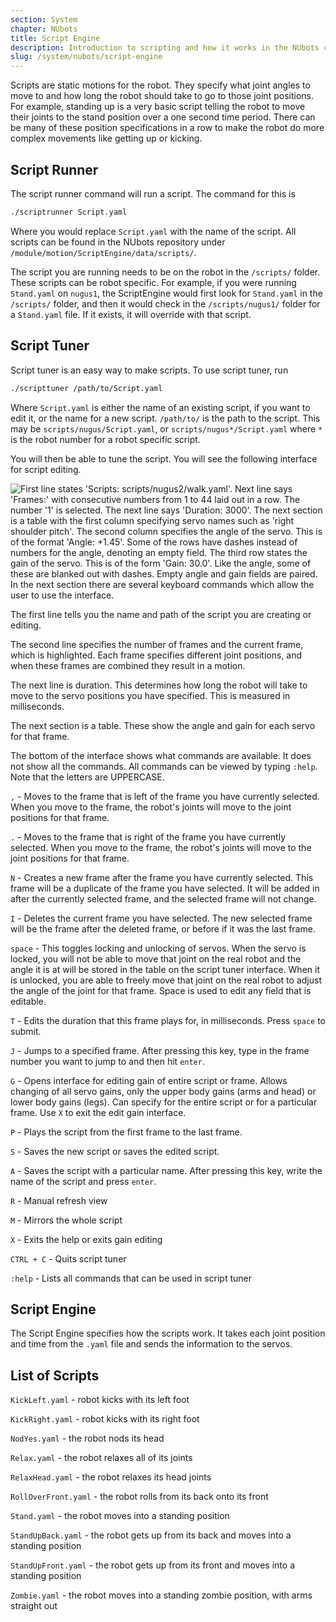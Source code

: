 ```yaml
---
section: System
chapter: NUbots
title: Script Engine
description: Introduction to scripting and how it works in the NUbots codebase.
slug: /system/nubots/script-engine
---
```


Scripts are static motions for the robot. They specify what joint angles to move to and how long the robot should take to go to those joint positions. For example, standing up is a very basic script telling the robot to move their joints to the stand position over a one second time period. There can be many of these position specifications in a row to make the robot do more complex movements like getting up or kicking.

## Script Runner

The script runner command will run a script. The command for this is

```bash
./scriptrunner Script.yaml
```

Where you would replace `Script.yaml` with the name of the script. All scripts can be found in the NUbots repository under `/module/motion/ScriptEngine/data/scripts/`.

The script you are running needs to be on the robot in the `/scripts/` folder. These scripts can be robot specific. For example, if you were running `Stand.yaml` on `nugus1`, the ScriptEngine would first look for `Stand.yaml` in the `/scripts/` folder, and then it would check in the `/scripts/nugus1/` folder for a `Stand.yaml` file. If it exists, it will override with that script.

## Script Tuner

Script tuner is an easy way to make scripts. To use script tuner, run

```bash
./scripttuner /path/to/Script.yaml
```

Where `Script.yaml` is either the name of an existing script, if you want to edit it, or the name for a new script. `/path/to/` is the path to the script. This may be `scripts/nugus/Script.yaml`, or `scripts/nugus*/Script.yaml` where `*` is the robot number for a robot specific script.

You will then be able to tune the script. You will see the following interface for script editing.

![First line states 'Scripts: scripts/nugus2/walk.yaml'. Next line says 'Frames:' with consecutive numbers from 1 to 44 laid out in a row. The number '1' is selected. The next line says 'Duration: 3000'. The next section is a table with the first column specifying servo names such as 'right shoulder pitch'. The second column specifies the angle of the servo. This is of the format 'Angle: +1.45'. Some of the rows have dashes instead of numbers for the angle, denoting an empty field. The third row states the gain of the servo. This is of the form 'Gain: 30.0'. Like the angle, some of these are blanked out with dashes. Empty angle and gain fields are paired. In the next section there are several keyboard commands which allow the user to use the interface.](../../../images/scripttuner.png)

The first line tells you the name and path of the script you are creating or editing.

The second line specifies the number of frames and the current frame, which is highlighted. Each frame specifies different joint positions, and when these frames are combined they result in a motion.

The next line is duration. This determines how long the robot will take to move to the servo positions you have specified. This is measured in milliseconds.

The next section is a table. These show the angle and gain for each servo for that frame.

The bottom of the interface shows what commands are available. It does not show all the commands. All commands can be viewed by typing `:help`. Note that the letters are UPPERCASE.

`,` - Moves to the frame that is left of the frame you have currently selected. When you move to the frame, the robot's joints will move to the joint positions for that frame.

`.` - Moves to the frame that is right of the frame you have currently selected. When you move to the frame, the robot's joints will move to the joint positions for that frame.

`N` - Creates a new frame after the frame you have currently selected. This frame will be a duplicate of the frame you have selected. It will be added in after the currently selected frame, and the selected frame will not change.

`I` - Deletes the current frame you have selected. The new selected frame will be the frame after the deleted frame, or before if it was the last frame.

`space` - This toggles locking and unlocking of servos. When the servo is locked, you will not be able to move that joint on the real robot and the angle it is at will be stored in the table on the script tuner interface. When it is unlocked, you are able to freely move that joint on the real robot to adjust the angle of the joint for that frame. Space is used to edit any field that is editable.

`T` - Edits the duration that this frame plays for, in milliseconds. Press `space` to submit.

`J` - Jumps to a specified frame. After pressing this key, type in the frame number you want to jump to and then hit `enter`.

`G` - Opens interface for editing gain of entire script or frame. Allows changing of all servo gains, only the upper body gains (arms and head) or lower body gains (legs). Can specify for the entire script or for a particular frame. Use `X` to exit the edit gain interface.

`P` - Plays the script from the first frame to the last frame.

`S` - Saves the new script or saves the edited script.

`A` - Saves the script with a particular name. After pressing this key, write the name of the script and press `enter`.

`R` - Manual refresh view

`M` - Mirrors the whole script

`X` - Exits the help or exits gain editing

`CTRL + C` - Quits script tuner

`:help` - Lists all commands that can be used in script tuner

## Script Engine

The Script Engine specifies how the scripts work. It takes each joint position and time from the `.yaml` file and sends the information to the servos.

## List of Scripts

`KickLeft.yaml` - robot kicks with its left foot

`KickRight.yaml` - robot kicks with its right foot

`NodYes.yaml` - the robot nods its head

`Relax.yaml` - the robot relaxes all of its joints

`RelaxHead.yaml` - the robot relaxes its head joints

`RollOverFront.yaml` - the robot rolls from its back onto its front

`Stand.yaml` - the robot moves into a standing position

`StandUpBack.yaml` - the robot gets up from its back and moves into a standing position

`StandUpFront.yaml` - the robot gets up from its front and moves into a standing position

`Zombie.yaml` - the robot moves into a standing zombie position, with arms straight out
